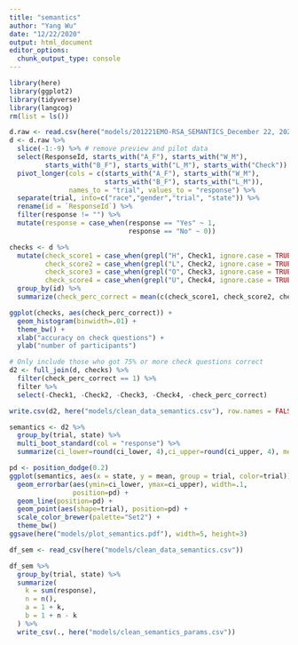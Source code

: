 ```yaml
---
title: "semantics"
author: "Yang Wu"
date: "12/22/2020"
output: html_document
editor_options: 
  chunk_output_type: console
---
```


```r
library(here)
library(ggplot2)
library(tidyverse)
library(langcog)
rm(list = ls())
```

```r
d.raw <- read.csv(here("models/201221EMO-RSA_SEMANTICS_December 22, 2020_17.46.csv"))
d <- d.raw %>%
  slice(-1:-9) %>% # remove preview and pilot data
  select(ResponseId, starts_with("A_F"), starts_with("W_M"), 
         starts_with("B_F"), starts_with("L_M"), starts_with("Check")) %>%
  pivot_longer(cols = c(starts_with("A_F"), starts_with("W_M"), 
                        starts_with("B_F"), starts_with("L_M")), 
               names_to = "trial", values_to = "response") %>%
  separate(trial, into=c("race","gender","trial", "state")) %>%
  rename(id = `ResponseId`) %>%
  filter(response != "") %>%
  mutate(response = case_when(response == "Yes" ~ 1,
                              response == "No" ~ 0))

checks <- d %>%
  mutate(check_score1 = case_when(grepl("H", Check1, ignore.case = TRUE) ~ 1, TRUE ~ 0),
         check_score2 = case_when(grepl("L", Check2, ignore.case = TRUE) ~ 1, TRUE ~ 0),
         check_score3 = case_when(grepl("O", Check3, ignore.case = TRUE) ~ 1, TRUE ~ 0),
         check_score4 = case_when(grepl("U", Check4, ignore.case = TRUE) ~ 1, TRUE ~ 0)) %>%
  group_by(id) %>%
  summarize(check_perc_correct = mean(c(check_score1, check_score2, check_score3, check_score4)))

ggplot(checks, aes(check_perc_correct)) +
  geom_histogram(binwidth=.01) +
  theme_bw() +
  xlab("accuracy on check questions") +
  ylab("number of participants")

# Only include those who got 75% or more check questions correct
d2 <- full_join(d, checks) %>%
  filter(check_perc_correct == 1) %>%
  filter %>%
  select(-Check1, -Check2, -Check3, -Check4, -check_perc_correct)

write.csv(d2, here("models/clean_data_semantics.csv"), row.names = FALSE)

semantics <- d2 %>%
  group_by(trial, state) %>%
  multi_boot_standard(col = "response") %>%
  summarize(ci_lower=round(ci_lower, 4),ci_upper=round(ci_upper, 4), mean=round(mean, 4))

pd <- position_dodge(0.2)
ggplot(semantics, aes(x = state, y = mean, group = trial, color=trial)) +
  geom_errorbar(aes(ymin=ci_lower, ymax=ci_upper), width=.1,
                position=pd) +
  geom_line(position=pd) +
  geom_point(aes(shape=trial), position=pd) +
  scale_color_brewer(palette="Set2") +
  theme_bw() 
ggsave(here("models/plot_semantics.pdf"), width=5, height=3)
```


```r
df_sem <- read_csv(here("models/clean_data_semantics.csv"))

df_sem %>%
  group_by(trial, state) %>%
  summarize(
    k = sum(response),
    n = n(),
    a = 1 + k,
    b = 1 + n - k 
  ) %>%
  write_csv(., here("models/clean_semantics_params.csv"))
```

